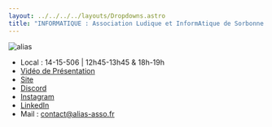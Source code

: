 ```yaml
---
layout: ../../../../layouts/Dropdowns.astro
title: "INFORMATIQUE : Association Ludique et InformAtique de Sorbonne (ALIAS)"
---
```

![alias](/assets/assos/alias.svg)  
- Local : 14-15-506 | 12h45-13h45 & 18h-19h  
- [Vidéo de Présentation](https://www.youtube.com/watch?v=u_7IxhM8hTQ)  
- [Site](https://alias-asso.fr/)  
- [Discord](https://discord.gg/Bkp3RKTkjg)  
- [Instagram](https://www.instagram.com/alias.asso/)  
- [LinkedIn](https://www.linkedin.com/groups/2398662)  
- Mail : contact@alias-asso.fr